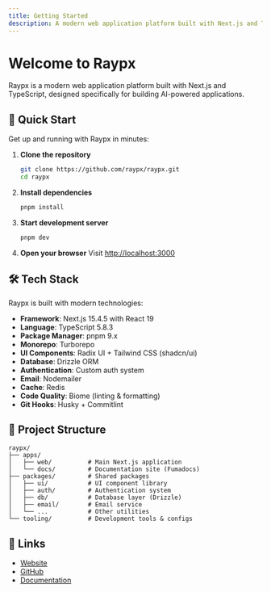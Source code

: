 ```yaml
---
title: Getting Started
description: A modern web application platform built with Next.js and TypeScript for building AI-powered applications.
---
```


# Welcome to Raypx

Raypx is a modern web application platform built with Next.js and TypeScript, designed specifically for building AI-powered applications.

## 🚀 Quick Start

Get up and running with Raypx in minutes:

1. **Clone the repository**
   ```bash
   git clone https://github.com/raypx/raypx.git
   cd raypx
   ```

2. **Install dependencies**
   ```bash
   pnpm install
   ```

3. **Start development server**
   ```bash
   pnpm dev
   ```

4. **Open your browser**
   Visit [http://localhost:3000](http://localhost:3000)

## 🛠️ Tech Stack

Raypx is built with modern technologies:

- **Framework**: Next.js 15.4.5 with React 19
- **Language**: TypeScript 5.8.3
- **Package Manager**: pnpm 9.x
- **Monorepo**: Turborepo
- **UI Components**: Radix UI + Tailwind CSS (shadcn/ui)
- **Database**: Drizzle ORM
- **Authentication**: Custom auth system
- **Email**: Nodemailer
- **Cache**: Redis
- **Code Quality**: Biome (linting & formatting)
- **Git Hooks**: Husky + Commitlint

## 📁 Project Structure

```
raypx/
├── apps/
│   ├── web/          # Main Next.js application
│   └── docs/         # Documentation site (Fumadocs)
├── packages/         # Shared packages
│   ├── ui/           # UI component library
│   ├── auth/         # Authentication system
│   ├── db/           # Database layer (Drizzle)
│   ├── email/        # Email service
│   └── ...           # Other utilities
└── tooling/          # Development tools & configs
```

## 🔗 Links

- [Website](https://raypx.com)
- [GitHub](https://github.com/raypx/raypx)
- [Documentation](https://docs.raypx.com)
